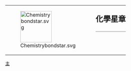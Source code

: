 {| style="border: 1px solid {{{border|gray}}}; background-color: {{{color|#fdffe7}}};"
|rowspan="2" valign="middle" | [[File:Chemistrybondstar.svg|100px]]
|rowspan="2" |
|style="font-size: x-large; padding: 0; vertical-align: middle; height: 1.1em;" | '''化學星章'''
|-
|style="vertical-align: middle; border-top: 1px solid gray;" | {{{1}}}
|}<noinclude>
[[Category:維基星章模板|主]]
</noinclude>